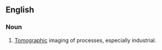 ==English==


===Noun===
{{en-noun|-|head=[[process]] [[tomography]]}}

#{{manufacturing|medicine}} [[tomographic|Tomographic]] imaging of processes, especially industrial.